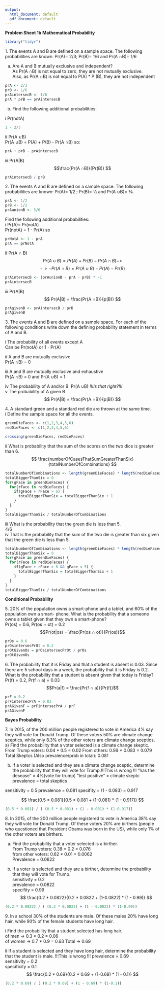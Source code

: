 ```yaml
---
output:
  html_document: default
  pdf_document: default
---
```

**Problem Sheet 1b
Mathematical Probability**
```r
library("tidyr")
```
1\. The events A and B are defined on a sample space. The following probabilities are known: Pr(A)=
2/3; Pr(B)= 1/6 and Pr(A ∩B)= 1/6

a) Are A and B mutually exclusive and independent?  
As Pr(A ∩B) is not equal to zero, they are not mutually exclusive.  
Also, as Pr(A ∩B) is not equal to P(A) * P (B), they are not independent
```r
prA <- 2/3
prB <- 1/6
prAintersecB <- 1/6
prA * prB == prAintersecB
```
b) Find the following additional probabilities:
  
i Pr(notA)  
```r
1 - 2/3
```

ii Pr(A ∪B)    
Pr(A ∪B) = P(A) + P(B) - Pr(A ∩B) so:
```r
prA + prB - prAintersecB
```


iii Pr(A\|B)  
$$\frac{Pr(A ∩B)}{Pr(B)} $$
```r
prAintersecB / prB
```
      
2\. The events A and B are defined on a sample space. The following probabilities are known: Pr(A)=
1/2 ; Pr(B)= 1⁄2 and Pr(A ∪B)= 5⁄6.
```r
prA <- 1/2
prB <- 1/2
prAunionB <- 5/6
```
Find the following additional probabilities:  
i Pr(A)= Pr(notA)  
Pr(notA) = 1 - Pr(A) so
```r
prNotA <- 1 - prA 
prA == prNotA
```

ii Pr(A ∩ B)  
$$Pr(A ∪B) = Pr(A) + Pr(B) - Pr(A ∩B) -> $$
$$ -> - Pr(A ∩B) = Pr(A ∪B) - Pr(A) - Pr(B) $$
```r
prAintersecB <- (prAunionB - prA - prB) * -1
prAintersecB
```
iii Pr(A\|B)
$$ Pr(A|B) =  \frac{Pr(A ∩B)}{p(B)} $$
```r
prAgivenB <- prAintersecB / prB
prAgivenB
```  
  
3\. The events A and B are defined on a sample space. For each of the following conditions write down the defining probability statement in terms of A and B.

i The probability of all events except A  
Can be Pr(notA) or 1 - Pr(A)  

ii A and B are mutually exclusive  
Pr(A ∩B) = 0  

iii A and B are mutually exclusive and exhaustive  
Pr(A ∩B) = 0 and Pr(A ∪B) = 1  

iv The probability of A and/or B\  
Pr(A ∪B)  *!!!Is that right?!!!*  
v The probability of A given B  
$$ Pr(A|B) =  \frac{Pr(A ∩B)}{p(B)} $$  



4\. A standard green and a standard red die are thrown at the same time.  
i Define the sample space for all the events.  

```r
greenDieFaces <- c(1,2,3,4,5,6)
redDieFaces <- c(1,2,3,4,5,6)

crossing(greenDieFaces, redDieFaces)
```

ii What is probability that the sum of the scores on the two dice is greater than 6.  
$$ \frac{numberOfCasesThatSumGreaterThanSix}{totalNumberOfCombinations} $$
```r
totalNumberOfCombinations <- length(greenDieFaces) * length(redDieFaces)
totalBiggerThanSix = 0
for(gFace in greenDieFaces) {
  for(rFace in redDieFaces) {
    if(gFace + rFace > 6) {
      totalBiggerThanSix = totalBiggerThanSix + 1 
    }
  }
}
totalBiggerThanSix / totalNumberOfCombinations
```
iii What is the probability that the green die is less than 5.  
4/6  
iv That is the probability that the sum of the two die is greater than six given that the green die is
less than 5.
```r
totalNumberOfCombinations <- length(greenDieFaces) * length(redDieFaces)
totalBiggerThanSix = 0
for(gFace in greenDieFaces) {
  for(rFace in redDieFaces) {
    if(gFace + rFace > 6 && gFace < 5) {
      totalBiggerThanSix = totalBiggerThanSix + 1 
    }
  }
}
totalBiggerThanSix / totalNumberOfCombinations
```

**Conditional Probability**

5\. 20% of the population owns a smart-phone and a tablet, and 60% of the population own a smart-
phone. What is the probability that a someone owns a tablet given that they own a smart-phone?  
Pr(os) = 0.6, Pr(os ∩ ot) = 0.2  
$$Pr(ot|os) = \frac{Pr(os ∩ ot)}{Pr(os)}$$
```r
prOs = 0.6
prOsintersecPrOt = 0.2
prOtGivenOs = prOsintersecPrOt / prOs
prOtGivenOs
```
6\. The probability that it is Friday and that a student is absent is 0.03. Since there are 5 school days in
a week, the probability that it is Friday is 0.2. What is the probability that a student is absent given
that today is Friday?
Pr(f) = 0.2, Pr(f ∩ a) = 0.03
$$Pr(a|f) = \frac{Pr(f ∩ a)}{Pr(f)}$$
```r
prF = 0.2
prFintersecPrA = 0.03
prAGivenF = prFintersecPrA / prF
prAGivenF
```
**Bayes Probability**

7\. In 2015, of the 200 million people registered to vote in America 4% say they will vote for Donald
Trump. Of these voters 50% are climate change sceptics, while only 8.3% of the other voters are
climate change sceptics.  
a) Find the probability that a voter selected is a climate change skeptic.
From Trump voters: 0.04 * 0.5 = 0.02
From others: 0.96 * 0.083 = 0.079
Total Skeptcs (Also prevalence/prob in total): 0.081


b) If a voter is selected and they are a climate change sceptic, determine the probability that they will vote for Trump.!!!This is wrong !!!
"has the desease" = 4%(vote for trump)
"test positive" = climate skeptc 
prevalence = total skeptics

sensitivity = 0.5
prevalence = 0.081
specifity =  (1 - 0.083) = 0.917   


$$ \frac{0.5 * 0.081}{0.5 * 0.081 + (1-0.081) * (1 - 0.917)} $$
```r
(0.5 * 0.081) / ( (0.5 * 0.081) + (1 - 0.081) * (1-0.917))
```



8\. In 2015, of the 200 million people registered to vote in America 38% say they will vote for Donald
Trump. Of these voters 20% are birthers (people who questioned that President Obama was born in
the US), while only 1% of the other voters are birthers.

a) Find the probability that a voter selected is a birther.  
From Trump voters: 0.38 * 0.2 = 0.076  
from other voters: 0.62 * 0.01 = 0.0062  
Prevalence = 0.0822  

b) If a voter is selected and they are a birther, determine the probability that they will vote for
Trump.  
sensitivity = 0.2   
prevalence = 0.0822  
specifity = 0.99  
$$ \frac{0.2 * 0.0822}{0.2 * 0.0822 + (1-0.0822) * (1 - 0.99)} $$
```r
(0.2 * 0.0822) / ( (0.2 * 0.0822) + (1 - 0.0822) * (1-0.99))
```

9\. In a school 30% of the students are male. Of these males 20% have long hair, while 90% of the
female students have long hair.

i Find the probability that a student selected has long hair.\
of men -> 0.3 * 0.2 = 0.06  
of women -> 0.7 * 0.9 = 0.63
Total -> 0.69  

ii If a student is selected and they have long hair, determine the probability that the student is male.  !!!This is wrong !!!
prevalence = 0.69  
sensitivity = 0.2  
specificity = 0.1  
$$ \frac{0.2 * 0.69}{0.2 * 0.69 + (1-0.69) * (1 - 0.1)} $$  
  

```r
(0.2 * 0.69) / ( (0.2 * 0.69) + (1 - 0.69) * (1-0.1))
```

